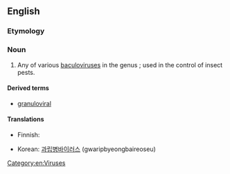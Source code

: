 {{also|Granulovirus}}
==English==
{{rfi}}
{{wikipedia}}
{{wikispecies}}
===Etymology===
{{rfe}}

===Noun===
{{en-noun|es}}

# Any of various [[baculovirus]]es in the genus {{taxlink|Granulovirus|genus}};  used in the control of insect pests.

====Derived terms====
* [[granuloviral]]

====Translations====
{{trans-top|form of baculovirus}}
* Finnish: {{t-|fi|granulovirus}}
{{trans-mid}}
* Korean: [[과립병바이러스]] (gwaripbyeongbaireoseu)
{{trans-bottom}}

[[Category:en:Viruses]]